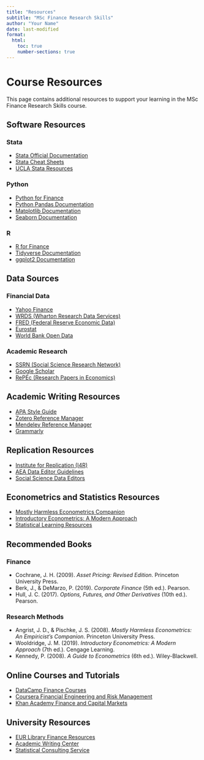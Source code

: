 ```yaml
---
title: "Resources"
subtitle: "MSc Finance Research Skills"
author: "Your Name"
date: last-modified
format:
  html:
    toc: true
    number-sections: true
---
```


# Course Resources

This page contains additional resources to support your learning in the MSc Finance Research Skills course.

## Software Resources

### Stata

- [Stata Official Documentation](https://www.stata.com/documentation/)
- [Stata Cheat Sheets](https://www.stata.com/bookstore/stata-cheat-sheets/)
- [UCLA Stata Resources](https://stats.oarc.ucla.edu/stata/)

### Python

- [Python for Finance](https://www.datacamp.com/tracks/python-for-finance)
- [Python Pandas Documentation](https://pandas.pydata.org/docs/)
- [Matplotlib Documentation](https://matplotlib.org/stable/contents.html)
- [Seaborn Documentation](https://seaborn.pydata.org/)

### R

- [R for Finance](https://www.datacamp.com/tracks/r-for-finance)
- [Tidyverse Documentation](https://www.tidyverse.org/)
- [ggplot2 Documentation](https://ggplot2.tidyverse.org/)

## Data Sources

### Financial Data

- [Yahoo Finance](https://finance.yahoo.com/)
- [WRDS (Wharton Research Data Services)](https://wrds-www.wharton.upenn.edu/)
- [FRED (Federal Reserve Economic Data)](https://fred.stlouisfed.org/)
- [Eurostat](https://ec.europa.eu/eurostat/data/database)
- [World Bank Open Data](https://data.worldbank.org/)

### Academic Research

- [SSRN (Social Science Research Network)](https://www.ssrn.com/)
- [Google Scholar](https://scholar.google.com/)
- [RePEc (Research Papers in Economics)](http://repec.org/)

## Academic Writing Resources

- [APA Style Guide](https://apastyle.apa.org/)
- [Zotero Reference Manager](https://www.zotero.org/)
- [Mendeley Reference Manager](https://www.mendeley.com/)
- [Grammarly](https://www.grammarly.com/)

## Replication Resources

- [Institute for Replication (I4R)](https://i4replication.org/)
- [AEA Data Editor Guidelines](https://aeadataeditor.github.io/aea-de-guidance/)
- [Social Science Data Editors](https://social-science-data-editors.github.io/guidance/)

## Econometrics and Statistics Resources

- [Mostly Harmless Econometrics Companion](https://www.mostlyharmlesseconometrics.com/)
- [Introductory Econometrics: A Modern Approach](https://www.cengage.com/c/introductory-econometrics-a-modern-approach-7e-wooldridge/9781337558860/)
- [Statistical Learning Resources](https://www.statlearning.com/)

## Recommended Books

### Finance

- Cochrane, J. H. (2009). *Asset Pricing: Revised Edition*. Princeton University Press.
- Berk, J., & DeMarzo, P. (2019). *Corporate Finance* (5th ed.). Pearson.
- Hull, J. C. (2017). *Options, Futures, and Other Derivatives* (10th ed.). Pearson.

### Research Methods

- Angrist, J. D., & Pischke, J. S. (2008). *Mostly Harmless Econometrics: An Empiricist's Companion*. Princeton University Press.
- Wooldridge, J. M. (2019). *Introductory Econometrics: A Modern Approach* (7th ed.). Cengage Learning.
- Kennedy, P. (2008). *A Guide to Econometrics* (6th ed.). Wiley-Blackwell.

## Online Courses and Tutorials

- [DataCamp Finance Courses](https://www.datacamp.com/tracks/finance-fundamentals-in-r)
- [Coursera Financial Engineering and Risk Management](https://www.coursera.org/specializations/financialengineering)
- [Khan Academy Finance and Capital Markets](https://www.khanacademy.org/economics-finance-domain/core-finance)

## University Resources

- [EUR Library Finance Resources](https://www.eur.nl/en/library/collections/finance)
- [Academic Writing Center](https://www.eur.nl/en/education/practical-matters/academic-writing-center)
- [Statistical Consulting Service](https://www.eur.nl/en/research/research-services/research-data-management/statistical-consulting)
